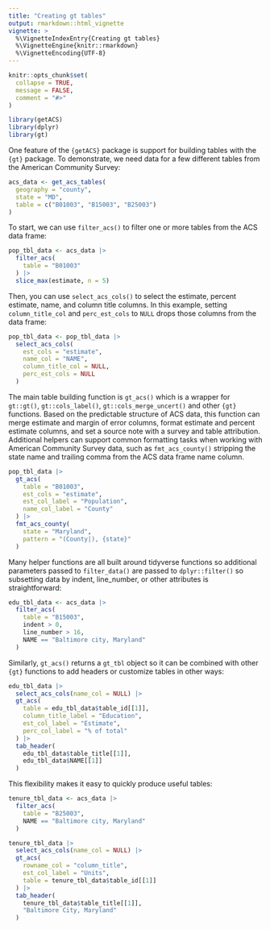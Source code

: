 ```yaml
---
title: "Creating gt tables"
output: rmarkdown::html_vignette
vignette: >
  %\VignetteIndexEntry{Creating gt tables}
  %\VignetteEngine{knitr::rmarkdown}
  %\VignetteEncoding{UTF-8}
---
```


```r
knitr::opts_chunk$set(
  collapse = TRUE,
  message = FALSE,
  comment = "#>"
)
```

```r
library(getACS)
library(dplyr)
library(gt)
```

One feature of the `{getACS}` package is support for building tables with the `{gt}` package. To demonstrate, we need data for a few different tables from the American Community Survey:

```r
acs_data <- get_acs_tables(
  geography = "county",
  state = "MD",
  table = c("B01003", "B15003", "B25003")
)
```

To start, we can use `filter_acs()` to filter one or more tables from the ACS data frame:

```r
pop_tbl_data <- acs_data |>
  filter_acs(
    table = "B01003"
  ) |>
  slice_max(estimate, n = 5)
```

Then, you can use `select_acs_cols()` to select the estimate, percent estimate, name, and column title columns. In this example, setting `column_title_col` and `perc_est_cols` to `NULL` drops those columns from the data frame:

```r
pop_tbl_data <- pop_tbl_data |>
  select_acs_cols(
    est_cols = "estimate",
    name_col = "NAME",
    column_title_col = NULL,
    perc_est_cols = NULL
  )
```

The main table building function is `gt_acs()` which is a wrapper for `gt::gt()`, `gt::cols_label()`, `gt::cols_merge_uncert()` and other `{gt}` functions. Based on the predictable structure of ACS data, this function can merge estimate and margin of error columns, format estimate and percent estimate columns, and set a source note with a survey and table attribution. Additional helpers can support common formatting tasks when working with American Community Survey data, such as `fmt_acs_county()` stripping the state name and trailing comma from the ACS data frame name column.

```r
pop_tbl_data |>
  gt_acs(
    table = "B01003",
    est_cols = "estimate",
    est_col_label = "Population",
    name_col_label = "County"
  ) |>
  fmt_acs_county(
    state = "Maryland",
    pattern = "(County|), {state}"
  )
```

Many helper functions are all built around tidyverse functions so additional parameters passed to `filter_data()` are passed to `dplyr::filter()` so subsetting data by indent, line_number, or other attributes is straightforward:

```r
edu_tbl_data <- acs_data |>
  filter_acs(
    table = "B15003",
    indent > 0,
    line_number > 16,
    NAME == "Baltimore city, Maryland"
  )
```

Similarly, `gt_acs()` returns a `gt_tbl` object so it can be combined with other `{gt}` functions to add headers or customize tables in other ways:

```r
edu_tbl_data |>
  select_acs_cols(name_col = NULL) |>
  gt_acs(
    table = edu_tbl_data$table_id[[1]],
    column_title_label = "Education",
    est_col_label = "Estimate",
    perc_col_label = "% of total"
  ) |>
  tab_header(
    edu_tbl_data$table_title[[1]],
    edu_tbl_data$NAME[[1]]
  )
```

This flexibility makes it easy to quickly produce useful tables:

```r
tenure_tbl_data <- acs_data |>
  filter_acs(
    table = "B25003",
    NAME == "Baltimore city, Maryland"
  )

tenure_tbl_data |>
  select_acs_cols(name_col = NULL) |>
  gt_acs(
    rowname_col = "column_title",
    est_col_label = "Units",
    table = tenure_tbl_data$table_id[[1]]
  ) |>
  tab_header(
    tenure_tbl_data$table_title[[1]],
    "Baltimore City, Maryland"
  )
```

